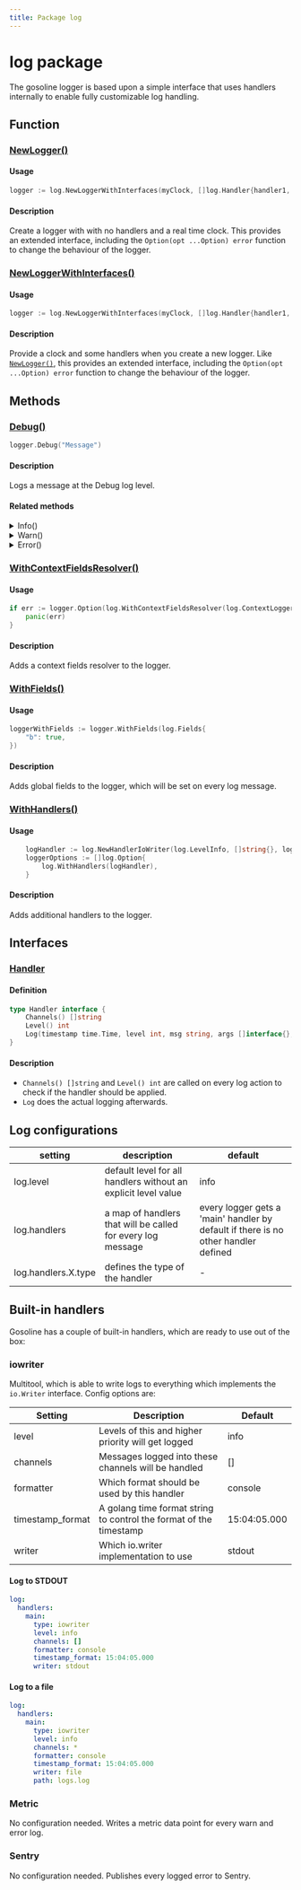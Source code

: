 ```yaml
---
title: Package log
---
```


# log package

The gosoline logger is based upon a simple interface that uses handlers internally to enable fully customizable log handling.

## Function

### [NewLogger()](https://github.com/justtrackio/gosoline/blob/ff4eff871415fdf1b2b0d4ae86f99a48a990778c/pkg/log/logger.go#L91)

#### Usage

```go title="main.go"
logger := log.NewLoggerWithInterfaces(myClock, []log.Handler{handler1, handler2})
```

#### Description

Create a logger with with no handlers and a real time clock. This provides an extended interface, including the `Option(opt ...Option) error` function to change the behaviour of the logger.

### [NewLoggerWithInterfaces()](https://github.com/justtrackio/gosoline/blob/ff4eff871415fdf1b2b0d4ae86f99a48a990778c/pkg/log/logger.go#L95)

#### Usage

```go title="main.go"
logger := log.NewLoggerWithInterfaces(myClock, []log.Handler{handler1, handler2})
```

#### Description

Provide a clock and some handlers when you create a new logger. Like [`NewLogger()`](#newlogger), this provides an extended interface, including the `Option(opt ...Option) error` function to change the behaviour of the logger.

## Methods

### [Debug()](https://github.com/justtrackio/gosoline/blob/ff4eff871415fdf1b2b0d4ae86f99a48a990778c/pkg/log/logger.go#L119)

```go
logger.Debug("Message")
```

#### Description

Logs a message at the Debug log level.

#### Related methods

<details><summary>Info()</summary>

```go
logger.Info("Message")
```

</details>

<details><summary>Warn()</summary>

```go
logger.Warn("Message")
```

</details>

<details><summary>Error()</summary>

```go
logger.Error("Message")
```

</details>

### [WithContextFieldsResolver()](https://github.com/justtrackio/gosoline/blob/ff4eff871415fdf1b2b0d4ae86f99a48a990778c/pkg/log/options.go#L5)

#### Usage

```go
if err := logger.Option(log.WithContextFieldsResolver(log.ContextLoggerFieldsResolver)); err != nil {
	panic(err)
}
```

#### Description

Adds a context fields resolver to the logger.

### [WithFields()](https://github.com/justtrackio/gosoline/blob/ff4eff871415fdf1b2b0d4ae86f99a48a990778c/pkg/log/options.go#L13)

#### Usage

```go
loggerWithFields := logger.WithFields(log.Fields{
	"b": true,
})
```

#### Description

Adds global fields to the logger, which will be set on every log message.

### [WithHandlers()](https://github.com/justtrackio/gosoline/blob/ff4eff871415fdf1b2b0d4ae86f99a48a990778c/pkg/log/options.go#L21)

#### Usage

```go
	logHandler := log.NewHandlerIoWriter(log.LevelInfo, []string{}, log.FormatterConsole, "", os.Stdout)
	loggerOptions := []log.Option{
		log.WithHandlers(logHandler),
	}
```

#### Description

Adds additional handlers to the logger.

## Interfaces

### [Handler](https://github.com/justtrackio/gosoline/blob/ff4eff871415fdf1b2b0d4ae86f99a48a990778c/pkg/log/handler.go#L10)

#### Definition

```go
type Handler interface {
	Channels() []string
	Level() int
	Log(timestamp time.Time, level int, msg string, args []interface{}, err error, data Data) error
}
```

#### Description

- `Channels() []string` and `Level() int` are called on every log action to check if the handler should be applied. 
- `Log` does the actual logging afterwards.

## Log configurations

| setting | description | default |
|---|---|---|
| log.level | default level for all handlers without an explicit level value | info |
| log.handlers | a map of handlers that will be called for every log message | every logger gets a 'main' handler by default if there is no other handler defined |
| log.handlers.X.type | defines the type of the handler | - |

## Built-in handlers

Gosoline has a couple of built-in handlers, which are ready to use out of the box:

### iowriter

Multitool, which is able to write logs to everything which implements the `io.Writer` interface. Config options are:

| Setting          | Description                                                        | Default      |
|------------------|--------------------------------------------------------------------|--------------|
| level            | Levels of this and higher priority will get logged                 | info         |
| channels         | Messages logged into these channels will be handled                | []           |
| formatter        | Which format should be used by this handler                        | console      |
| timestamp_format | A golang time format string to control the format of the timestamp | 15:04:05.000 |
| writer           | Which io.writer implementation to use                              | stdout       |

#### Log to STDOUT

```yaml
log:
  handlers:
    main:
      type: iowriter
      level: info
      channels: []
      formatter: console
      timestamp_format: 15:04:05.000
      writer: stdout
```

#### Log to a file

```yaml
log:
  handlers:
    main:
      type: iowriter
      level: info
      channels: *
      formatter: console
      timestamp_format: 15:04:05.000
      writer: file
      path: logs.log
```

### Metric

No configuration needed. Writes a metric data point for every warn and error log.

### Sentry

No configuration needed. Publishes every logged error to Sentry.